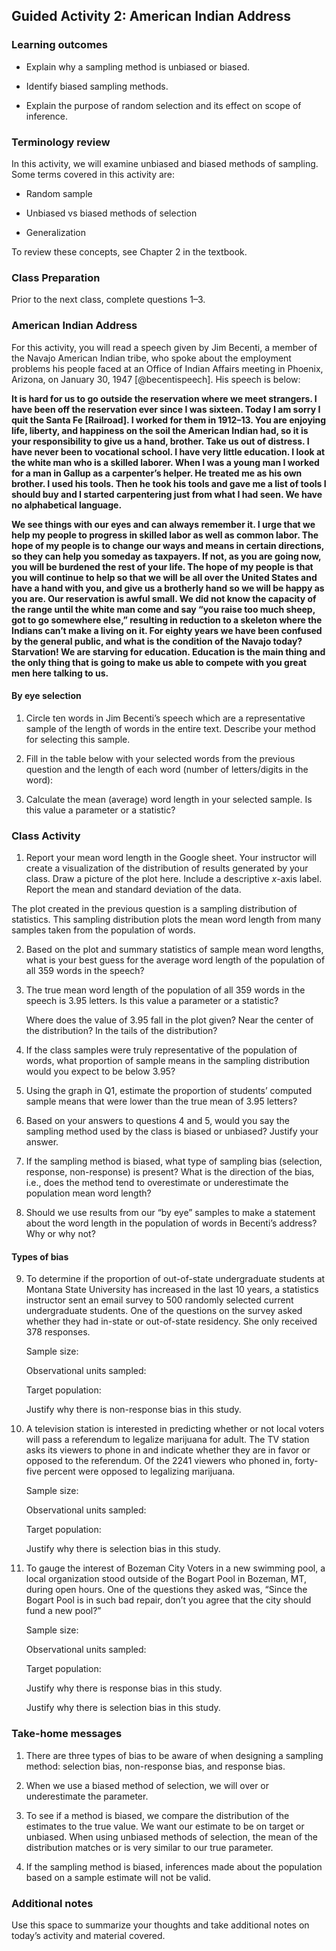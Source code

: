 ## Guided Activity 2: American Indian Address

\setstretch{1}

### Learning outcomes

* Explain why a sampling method is unbiased or biased.

* Identify biased sampling methods.

* Explain the purpose of random selection and its effect on scope of inference.

### Terminology review

In this activity, we will examine unbiased and biased methods of sampling. Some terms covered in this activity are:


* Random sample

* Unbiased vs biased methods of selection

* Generalization


To review these concepts, see Chapter 2 in the textbook. 

### Class Preparation

Prior to the next class, complete questions 1--3.

### American Indian Address

For this activity, you will read a speech given by Jim Becenti, a member of the Navajo American Indian tribe, who spoke about the employment problems his people faced at an Office of Indian Affairs meeting in Phoenix, Arizona, on January 30, 1947 [@becentispeech]. His speech is below:

**It is hard for us to go outside the reservation where we meet strangers. I have been off the reservation ever since I was sixteen. Today I am sorry I quit the Santa Fe [Railroad]. I worked for them in 1912--13. You are enjoying life, liberty, and happiness on the soil the American Indian had, so it is your responsibility to give us a hand, brother. Take us out of distress. I have never been to vocational school. I have very little education. I look at the white man who is a skilled laborer. When I was a young man I worked for a man in Gallup as a carpenter’s helper. He treated me as his own brother. I used his tools. Then he took his tools and gave me a list of tools I should buy and I started carpentering just from what I had seen. We have no alphabetical language.**

**We see things with our eyes and can always remember it. I urge that we help my people to progress in skilled labor as well as common labor. The hope of my people is to change our ways and means in certain directions, so they can help you someday as taxpayers. If not, as you are going now, you will be burdened the rest of your life. The hope of my people is that you will continue to help so that we will be all over the United States and have a hand with you, and give us a brotherly hand so we will be happy as you are. Our reservation is awful small. We did not know the capacity of the range until the white man come and say “you raise too much sheep, got to go somewhere else,” resulting in reduction to a skeleton where the Indians can’t make a living on it. For eighty years we have been confused by the general public, and what is the condition of the Navajo today? Starvation! We are starving for education. Education is the main thing and the only thing that is going to make us able to compete with you great men here talking to us.**

#### By eye selection {-}

1. Circle ten words in Jim Becenti's speech which are a representative sample of the length of words in the entire text.  Describe your method for selecting this sample.

\vspace{0.3in}

2. Fill in the table below with your selected words from the previous question and the length of each word (number of letters/digits in the word):
\vspace{1mm}

\begin{center}
\begin{tabular}{|l|p{3in}|p{1in}|} \hline
Observation & Word & Length  \\ \hline
1 & & \\ 
& & \\ \hline
2 & & \\ 
& & \\ \hline
3 & & \\ 
& & \\ \hline
4 & & \\ 
& & \\ \hline
5 & & \\ 
& & \\ \hline
6 & & \\ 
& & \\ \hline
7 & & \\
& & \\ \hline
8 & & \\ 
& & \\ \hline
9 & & \\ 
& & \\ \hline
10 & & \\ 
& & \\ \hline
\end{tabular}
\end{center}

3.  Calculate the mean (average) word length in your selected sample.  Is this value a parameter or a statistic?   
\vspace{0.3in}

### Class Activity

1.  Report your mean word length in the Google sheet.  Your instructor will create a visualization of the distribution of results generated by your class. Draw a picture of the plot here. Include a descriptive $x$-axis label.  Report the mean and standard deviation of the data.

\vspace{2in}

<!-- A dot plot and summary statistics of the "by-eye" average word lengths from by-eye samples of size 10 from a Spring 2023 class with 82 students is provided.    -->

<!-- ```{r} -->
<!-- words <- read.csv("data/Activity2AWordLength_Section004_Sp23.csv") %>% -->
<!--     na.omit() -->

<!-- words %>% -->
<!--     summarise(favstats(Letters)) -->
<!-- words%>% -->
<!--     ggplot(aes(x = Letters))+ -->
<!--     geom_dotplot()+ -->
<!--     labs(title = "Sampling Distribution of Average Word Length",  -->
<!--          x = "Average word length", -->
<!--          y = "Frequency") + -->
<!--     theme_bw() -->

<!-- ``` -->

\newpage

The plot created in the previous question is a sampling distribution of statistics.  This sampling distribution plots the mean word length from many samples taken from the population of words. 

2. Based on the plot and summary statistics of sample mean word lengths, what is your best guess for the average word length of the population of all 359 words in the speech? 
\vspace{0.3in}


3. The true mean word length of the population of all 359 words in the speech is 3.95 letters. Is this value a parameter or a statistic?   
\vspace{0.2in}

    Where does the value of 3.95 fall in the plot given? Near the center of the distribution? In the tails of the distribution?
\vspace{0.3in}

4. If the class samples were truly representative of the population of words, what proportion of sample means in the sampling distribution would you expect to be below 3.95?
\vspace{0.5in}

5.  Using the graph in Q1, estimate the proportion of students' computed sample means that were lower than the true mean of 3.95 letters? 
\vspace{0.5in}

6.  Based on your answers to questions 4 and 5, would you say the sampling method used by the class is biased or unbiased?  Justify your answer.  
\vspace{0.5in}

7.  If the sampling method is biased, what type of sampling bias (selection, response, non-response) is present?  What is the direction of the bias, i.e., does the method tend to overestimate or underestimate the population mean word length?
\vspace{0.5in}

8.  Should we use results from our "by eye" samples to make a statement about the word length in the population of words in Becenti's address?  Why or why not?
\vspace{0.6in}

\newpage

#### Types of bias {-}

9. To determine if the proportion of out-of-state undergraduate students at Montana State University has increased in the last 10 years, a statistics instructor sent an email survey to 500 randomly selected current undergraduate students.  One of the questions on the survey asked whether they had in-state or out-of-state residency.  She only received 378 responses.
\vspace{0.1in}

    Sample size:
\vspace{0.3in}

    Observational units sampled:
\vspace{0.3in}

    Target population:
\vspace{0.3in}

    Justify why there is non-response bias in this study.
\vspace{0.5in}

10. A television station is interested in predicting whether or not local voters will pass a referendum to legalize marijuana for adult.  The TV station asks its viewers to phone in and indicate whether they are in favor or opposed to the referendum.  Of the 2241 viewers who phoned in, forty-five percent were opposed to legalizing marijuana.
\vspace{0.1in}

    Sample size:
\vspace{0.3in}

    Observational units sampled:
\vspace{0.3in}

    Target population:
\vspace{0.3in}

    Justify why there is selection bias in this study.
\vspace{0.5in}

\newpage

11. To gauge the interest of Bozeman City Voters in a new swimming pool, a local organization stood outside of the Bogart Pool in Bozeman, MT, during open hours.  One of the questions they asked was, "Since the Bogart Pool is in such bad repair, don't you agree that the city should fund a new pool?"
\vspace{0.1in}

    Sample size:
\vspace{0.3in}

    Observational units sampled:
\vspace{0.3in}

    Target population:
\vspace{0.3in}

    Justify why there is response bias in this study.
\vspace{0.5in}

    Justify why there is selection bias in this study.
\vspace{0.5in}

<!-- 12. The Bozeman school district was interested in surveying parents of students about their opinions on returning to in-person classes following the COVID-19 pandemic.  They divided the school district into 10 divisions based on location and randomly surveyed 20 households within each division.  Explain why selection bias would be present in this study design. -->
<!-- \vspace{1in} -->


### Take-home messages

1.  There are three types of bias to be aware of when designing a sampling method: selection bias, non-response bias, and response bias.

2.	When we use a biased method of selection, we will over or underestimate the parameter.

3. To see if a method is biased, we compare the distribution of the estimates to the true value. We want our estimate to be on target or unbiased.  When using unbiased methods of selection, the mean of the distribution matches or is very similar to our true parameter.

4. If the sampling method is biased, inferences made about the population based on a sample estimate will not be valid. 

### Additional notes

Use this space to summarize your thoughts and take additional notes on today's activity and material covered.

\newpage